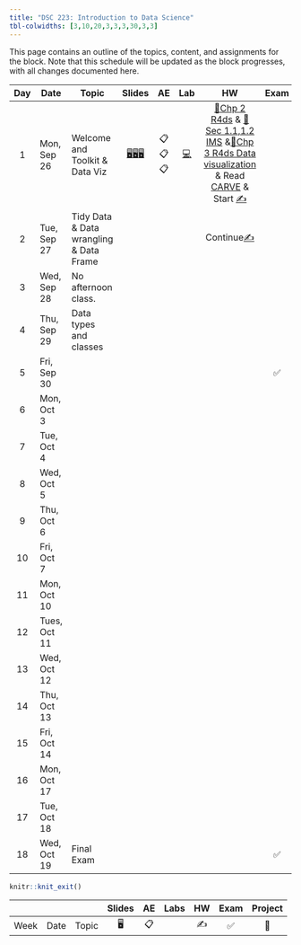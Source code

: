 ```yaml
---
title: "DSC 223: Introduction to Data Science"
tbl-colwidths: [3,10,20,3,3,3,30,3,3]
---
```


This page contains an outline of the topics, content, and assignments for the block. Note that this schedule will be updated as the block progresses, with all changes documented here.

::: column-screen-inset-right
| Day | Date         | Topic                                   |                                                                                                                   Slides                                                                                                                   |   AE   |                                          Lab                                           |                                                                                                                                                                                                                                                   HW                                                                                                                                                                                                                                                   | Exam | Project |
|:---:|--------------|-----------------------------------------|:------------------------------------------------------------------------------------------------------------------------------------------------------------------------------------------------------------------------------------------:|:------:|:--------------------------------------------------------------------------------------:|:------------------------------------------------------------------------------------------------------------------------------------------------------------------------------------------------------------------------------------------------------------------------------------------------------------------------------------------------------------------------------------------------------------------------------------------------------------------------------------------------------:|:----:|:-------:|
|  1  | Mon, Sep 26  | Welcome and Toolkit & Data Viz          | [🖥️](/course-materials/_slides/u1-d01-welcome/u1-d01-welcome.pdf "Slides")[🖥️](/course-materials/_slides/u1-d02-toolkit-r/u1-d02-toolkit-r.pdf "Slides")[🖥️](/course-materials/_slides/u1-d03-toolkit-git/u1-d03-toolkit-git.pdf "Slides") | 📋📋📋 | [💻](/course-materials/lab-instructions/lab-01/lab-01-hello-r.html "Lab instructions") | [📖Chp 2 R4ds](https://r4ds.had.co.nz/explore-intro.html "Read Chapter 2 R4ds") & [📖 Sec 1.1,1.2 IMS](https://openintro-ims.netlify.app/data-hello.html "Sec 1.1,1.2 IMS") &[📖](https://r4ds.had.co.nz/explore-intro.html "Read Chapter 2 R4ds")[Chp 3 R4ds Data visualization](https://r4ds.had.co.nz/data-visualisation.html) & Read [CARVE](/course-materials/documents/CARVE.pdf) & Start [✍️](/course-materials/hw-instructions/hw-01/hw-01-pet-names.html "Your version available via GitHub") |      |         |
|  2  | Tue, Sep 27  | Tidy Data & Data wrangling & Data Frame |                                                                                                                                                                                                                                            |        |                                                                                        |                                                                                                                                                                                             Continue[✍️](/course-materials/hw-instructions/hw-01/hw-01-pet-names.html "Your version available via GitHub")                                                                                                                                                                                             |      |         |
|  3  | Wed, Sep 28  | No afternoon class.                     |                                                                                                                                                                                                                                            |        |                                                                                        |                                                                                                                                                                                                                                                                                                                                                                                                                                                                                                        |      |         |
|  4  | Thu, Sep 29  | Data types and classes                  |                                                                                                                                                                                                                                            |        |                                                                                        |                                                                                                                                                                                                                                                                                                                                                                                                                                                                                                        |      |         |
|  5  | Fri, Sep 30  |                                         |                                                                                                                                                                                                                                            |        |                                                                                        |                                                                                                                                                                                                                                                                                                                                                                                                                                                                                                        |  ✅  |   📂    |
|  6  | Mon, Oct 3   |                                         |                                                                                                                                                                                                                                            |        |                                                                                        |                                                                                                                                                                                                                                                                                                                                                                                                                                                                                                        |      |         |
|  7  | Tue, Oct 4   |                                         |                                                                                                                                                                                                                                            |        |                                                                                        |                                                                                                                                                                                                                                                                                                                                                                                                                                                                                                        |      |         |
|  8  | Wed, Oct 5   |                                         |                                                                                                                                                                                                                                            |        |                                                                                        |                                                                                                                                                                                                                                                                                                                                                                                                                                                                                                        |      |         |
|  9  | Thu, Oct 6   |                                         |                                                                                                                                                                                                                                            |        |                                                                                        |                                                                                                                                                                                                                                                                                                                                                                                                                                                                                                        |      |         |
| 10  | Fri, Oct 7   |                                         |                                                                                                                                                                                                                                            |        |                                                                                        |                                                                                                                                                                                                                                                                                                                                                                                                                                                                                                        |      |   📂    |
| 11  | Mon, Oct 10  |                                         |                                                                                                                                                                                                                                            |        |                                                                                        |                                                                                                                                                                                                                                                                                                                                                                                                                                                                                                        |      |         |
| 12  | Tues, Oct 11 |                                         |                                                                                                                                                                                                                                            |        |                                                                                        |                                                                                                                                                                                                                                                                                                                                                                                                                                                                                                        |      |         |
| 13  | Wed, Oct 12  |                                         |                                                                                                                                                                                                                                            |        |                                                                                        |                                                                                                                                                                                                                                                                                                                                                                                                                                                                                                        |      |         |
| 14  | Thu, Oct 13  |                                         |                                                                                                                                                                                                                                            |        |                                                                                        |                                                                                                                                                                                                                                                                                                                                                                                                                                                                                                        |      |         |
| 15  | Fri, Oct 14  |                                         |                                                                                                                                                                                                                                            |        |                                                                                        |                                                                                                                                                                                                                                                                                                                                                                                                                                                                                                        |      |   📂    |
| 16  | Mon, Oct 17  |                                         |                                                                                                                                                                                                                                            |        |                                                                                        |                                                                                                                                                                                                                                                                                                                                                                                                                                                                                                        |      |         |
| 17  | Tue, Oct 18  |                                         |                                                                                                                                                                                                                                            |        |                                                                                        |                                                                                                                                                                                                                                                                                                                                                                                                                                                                                                        |      |   📂    |
| 18  | Wed, Oct 19  | Final Exam                              |                                                                                                                                                                                                                                            |        |                                                                                        |                                                                                                                                                                                                                                                                                                                                                                                                                                                                                                        |  ✅  |         |
:::

```r
knitr::knit_exit()
```

|      |      |       | Slides | AE  | Labs | HW  | Exam | Project |
|------|------|-------|:------:|:---:|:----:|:---:|:----:|:-------:|
| Week | Date | Topic |   🖥️   | 📋  |      | ✍️  |  ✅  |   📂    |
